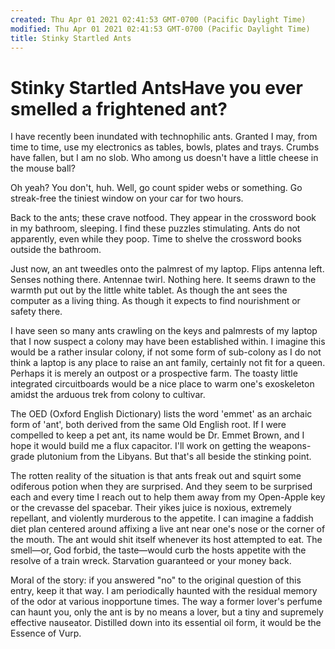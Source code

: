 ```yaml
---
created: Thu Apr 01 2021 02:41:53 GMT-0700 (Pacific Daylight Time)
modified: Thu Apr 01 2021 02:41:53 GMT-0700 (Pacific Daylight Time)
title: Stinky Startled Ants
---
```

# Stinky Startled AntsHave you ever smelled a frightened ant?

I have recently been inundated with technophilic ants.  Granted I may, from time to time, use my electronics as tables, bowls, plates and trays.  Crumbs have fallen, but I am no slob.  Who among us doesn't have a little cheese in the mouse ball?

Oh yeah? You don't, huh. Well, go count spider webs or something.  Go streak-free the tiniest window on your car for two hours.

Back to the ants; these crave notfood.  They appear in the crossword book in my bathroom, sleeping. I find these puzzles stimulating.  Ants do not apparently, even while they poop. Time to shelve the crossword books outside the bathroom.

Just now, an ant tweedles onto the palmrest of my laptop. Flips antenna left. Senses nothing there. Antennae twirl. Nothing here.  It seems drawn to the warmth put out by the little white tablet.  As though the ant sees the computer as a living thing.  As though it expects to find nourishment or safety there.

I have seen so many ants crawling on the keys and palmrests of my laptop that I now suspect a colony may have been established within.  I imagine this would be a rather insular colony, if not some form of sub-colony as I do not think a laptop is any place to raise an ant family, certainly not fit for a queen.  Perhaps it is merely an outpost or a prospective farm.  The toasty little integrated circuitboards would be a nice place to warm one's exoskeleton amidst the arduous trek from colony to cultivar.

The OED (Oxford English Dictionary) lists the word 'emmet' as an archaic form of 'ant', both derived from the same Old English root.  If I were compelled to keep a pet ant, its name would be Dr. Emmet Brown, and I hope it would build me a flux capacitor.  I'll work on getting the weapons-grade plutonium from the Libyans.  But that's all beside the stinking point.

The rotten reality of the situation is that ants freak out and squirt some odiferous potion when they are surprised.  And they seem to be surprised each and every time I reach out to help them away from my Open-Apple key or the crevasse del spacebar.  Their yikes juice is noxious, extremely repellant, and violently murderous to the appetite.  I can imagine a faddish diet plan centered around affixing a live ant near one's nose or the corner of the mouth.  The ant would shit itself whenever its host attempted to eat.  The smell—or, God forbid, the taste—would curb the hosts appetite with the resolve of a train wreck.  Starvation guaranteed or your money back.

Moral of the story: if you answered "no" to the original question of this entry, keep it that way.  I am periodically haunted with the residual memory of the odor at various inopportune times.  The way a former lover's perfume can haunt you, only the ant is by no means a lover, but a tiny and supremely effective nauseator.  Distilled down into its essential oil form, it would be the Essence of Vurp.